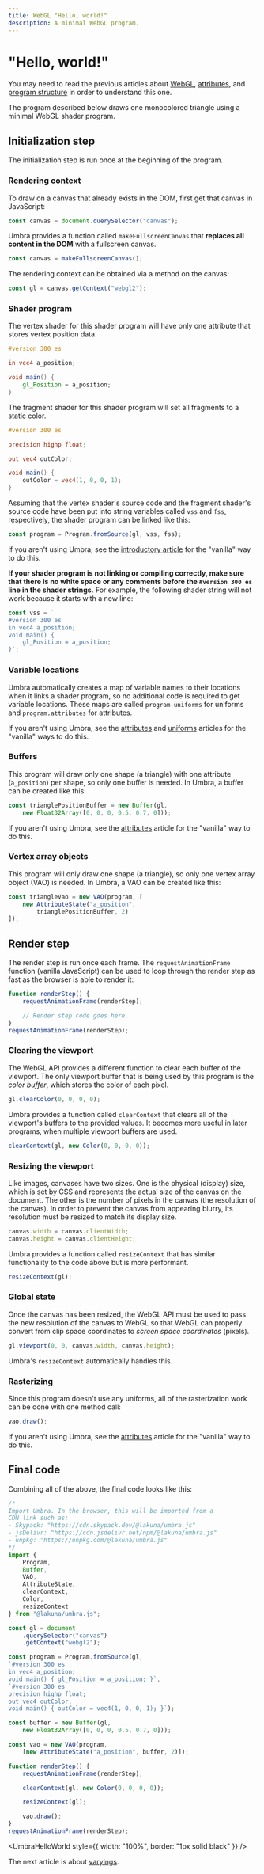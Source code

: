 ```yaml
---
title: WebGL "Hello, world!"
description: A minimal WebGL program.
---
```

# "Hello, world!"

You may need to read the previous articles about
[WebGL](/webgl/what-is), [attributes](/webgl/attributes),
and [program structure](/webgl/program-structure) in order
to understand this one.

The program described below draws one monocolored triangle
using a minimal WebGL shader program.

## Initialization step

The initialization step is run once at the beginning of the
program.

### Rendering context

To draw on a canvas that already exists in the DOM, first
get that canvas in JavaScript:

```js
const canvas = document.querySelector("canvas");
```

Umbra provides a function called `makeFullscreenCanvas`
that **replaces all content in the DOM** with a fullscreen
canvas.

```js
const canvas = makeFullscreenCanvas();
```

The rendering context can be obtained via a method on the
canvas:

```js
const gl = canvas.getContext("webgl2");
```

### Shader program

The vertex shader for this shader program will have only
one attribute that stores vertex position data.

```glsl
#version 300 es

in vec4 a_position;

void main() {
	gl_Position = a_position;
}
```

The fragment shader for this shader program will set all
fragments to a static color.

```glsl
#version 300 es

precision highp float;

out vec4 outColor;

void main() {
	outColor = vec4(1, 0, 0, 1);
}
```

Assuming that the vertex shader's source code and the
fragment shader's source code have been put into string
variables called `vss` and `fss`, respectively, the shader
program can be linked like this:

```js
const program = Program.fromSource(gl, vss, fss);
```

If you aren't using Umbra, see the
[introductory article](/webgl/what-is) for the
"vanilla" way to do this.

**If your shader program is not linking or compiling
correctly, make sure that there is no white space or any
comments before the `#version 300 es` line in the shader
strings.** For example, the following shader string will
not work because it starts with a new line:

```js
const vss = `
#version 300 es
in vec4 a_position;
void main() {
	gl_Position = a_position;
}`;
```

### Variable locations

Umbra automatically creates a map of variable names to
their locations when it links a shader program, so no
additional code is required to get variable locations.
These maps are called `program.uniforms` for uniforms and
`program.attributes` for attributes.

If you aren't using Umbra, see the
[attributes](/webgl/attributes) and
[uniforms](/webgl/uniforms) articles for the "vanilla" ways
to do this.

### Buffers

This program will draw only one shape (a triangle) with one
attribute (`a_position`) per shape, so only one buffer is
needed. In Umbra, a buffer can be created like this:

```js
const trianglePositionBuffer = new Buffer(gl,
	new Float32Array([0, 0, 0, 0.5, 0.7, 0]));
```

If you aren't using Umbra, see the
[attributes](/webgl/attributes) article for the "vanilla"
way to do this.

### Vertex array objects

This program will only draw one shape (a triangle), so only
one vertex array object (VAO) is needed. In Umbra, a VAO
can be created like this:

```js
const triangleVao = new VAO(program, [
	new AttributeState("a_position",
		trianglePositionBuffer, 2)
]);
```

## Render step

The render step is run once each frame. The
`requestAnimationFrame` function (vanilla JavaScript) can
be used to loop through the render step as fast as the
browser is able to render it:

```js
function renderStep() {
	requestAnimationFrame(renderStep);

	// Render step code goes here.
}
requestAnimationFrame(renderStep);
```

### Clearing the viewport

The WebGL API provides a different function to clear each
buffer of the viewport. The only viewport buffer that is
being used by this program is the *color buffer*, which
stores the color of each pixel.

```js
gl.clearColor(0, 0, 0, 0);
```

Umbra provides a function called `clearContext` that clears
all of the viewport's buffers to the provided values. It
becomes more useful in later programs, when multiple
viewport buffers are used.

```js
clearContext(gl, new Color(0, 0, 0, 0));
```

### Resizing the viewport

Like images, canvases have two sizes. One is the physical
(display) size, which is set by CSS and represents the
actual size of the canvas on the document. The other is the
number of pixels in the canvas (the resolution of the
canvas). In order to prevent the canvas from appearing
blurry, its resolution must be resized to match its display
size.

```js
canvas.width = canvas.clientWidth;
canvas.height = canvas.clientHeight;
```

Umbra provides a function called `resizeContext` that has
similar functionality to the code above but is more
performant.

```js
resizeContext(gl);
```

### Global state

Once the canvas has been resized, the WebGL API must be
used to pass the new resolution of the canvas to WebGL so
that WebGL can properly convert from clip space coordinates
to *screen space coordinates* (pixels).

```js
gl.viewport(0, 0, canvas.width, canvas.height);
```

Umbra's `resizeContext` automatically handles this.

### Rasterizing

Since this program doesn't use any uniforms, all of the
rasterization work can be done with one method call:

```js
vao.draw();
```

If you aren't using Umbra, see the
[attributes](/webgl/attributes) article for the
"vanilla" way to do this.

## Final code

Combining all of the above, the final code looks like this:

```js
/*
Import Umbra. In the browser, this will be imported from a
CDN link such as:
- Skypack: "https://cdn.skypack.dev/@lakuna/umbra.js"
- jsDelivr: "https://cdn.jsdelivr.net/npm/@lakuna/umbra.js"
- unpkg: "https://unpkg.com/@lakuna/umbra.js"
*/
import {
	Program,
	Buffer,
	VAO,
	AttributeState,
	clearContext,
	Color,
	resizeContext
} from "@lakuna/umbra.js";

const gl = document
	.querySelector("canvas")
	.getContext("webgl2");

const program = Program.fromSource(gl,
`#version 300 es
in vec4 a_position;
void main() { gl_Position = a_position; }`,
`#version 300 es
precision highp float;
out vec4 outColor;
void main() { outColor = vec4(1, 0, 0, 1); }`);

const buffer = new Buffer(gl,
	new Float32Array([0, 0, 0, 0.5, 0.7, 0]));

const vao = new VAO(program,
	[new AttributeState("a_position", buffer, 2)]);

function renderStep() {
	requestAnimationFrame(renderStep);

	clearContext(gl, new Color(0, 0, 0, 0));

	resizeContext(gl);

	vao.draw();
}
requestAnimationFrame(renderStep);
```


<UmbraHelloWorld style={{ width: "100%", border: "1px solid black" }} />

The next article is about [varyings](/webgl/varyings).
